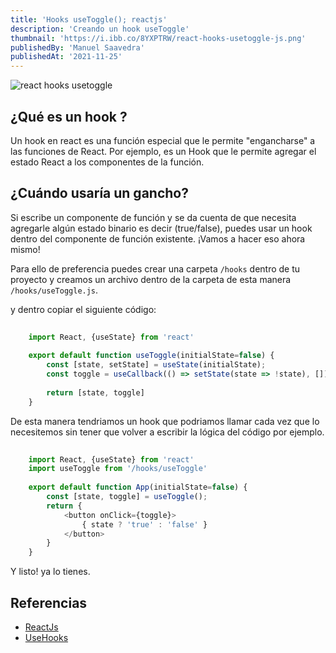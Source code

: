---
title: 'Hooks useToggle(); reactjs'
description: 'Creando un hook useToggle'
thumbnail: 'https://i.ibb.co/8YXPTRW/react-hooks-usetoggle-js.png'
publishedBy: 'Manuel Saavedra'
publishedAt: '2021-11-25'
---

<img
    className="img-responsive featured"
    alt="react hooks usetoggle"
    src="https://i.ibb.co/8YXPTRW/react-hooks-usetoggle-js.png"
/>

## ¿Qué es un hook ?

Un hook en react es una función especial que le permite "engancharse" a las funciones de React. Por ejemplo, es un Hook que le permite agregar el estado React a los componentes de la función.

## ¿Cuándo usaría un gancho?

Si escribe un componente de función y se da cuenta de que necesita agregarle algún estado binario es decir (true/false), puedes usar un hook dentro del componente de función existente. ¡Vamos a hacer eso ahora mismo!

Para ello de preferencia puedes crear una carpeta `/hooks` dentro de tu proyecto y creamos un archivo dentro de la carpeta de esta manera `/hooks/useToggle.js`.

y dentro copiar el siguiente código:

``` jsx:/hooks/useToggle.js
	
    import React, {useState} from 'react'
	
	export default function useToggle(initialState=false) {
		const [state, setState] = useState(initialState);
		const toggle = useCallback(() => setState(state => !state), []);
		
		return [state, toggle]
	}
```

De esta manera tendriamos un hook que podriamos llamar cada vez que lo necesitemos sin tener que volver a escribir la lógica del código por ejemplo.

``` jsx:/hooks/App.js
    
    import React, {useState} from 'react'
	import useToggle from '/hooks/useToggle'
	
	export default function App(initialState=false) {
		const [state, toggle] = useToggle();
		return {
            <button onClick={toggle}>
                { state ? 'true' : 'false' } 
			</button>
		}
	}
```

Y listo! ya lo tienes.

## Referencias

- [ReactJs](https://reactjs.org/docs/hooks-state.html)
- [UseHooks](https://usehooks.com/useToggle/)
